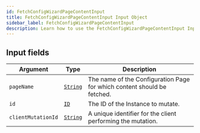 ```yaml
---
id: FetchConfigWizardPageContentInput
title: FetchConfigWizardPageContentInput Input Object
sidebar_label: FetchConfigWizardPageContentInput
description: Learn how to use the FetchConfigWizardPageContentInput Input Object for Builder's API.
---
```


## Input fields

| Argument           | Type                                     | Description                                                             |
| ------------------ | ---------------------------------------- | ----------------------------------------------------------------------- |
| `pageName`         | [`String`](/docs/composer/builder/api/schema/scalar/String.mdx) | The name of the Configuration Page for which content should be fetched. |
| `id`               | [`ID`](/docs/composer/builder/api/schema/scalar/ID.mdx)         | The ID of the Instance to mutate.                                       |
| `clientMutationId` | [`String`](/docs/composer/builder/api/schema/scalar/String.mdx) | A unique identifier for the client performing the mutation.             |

